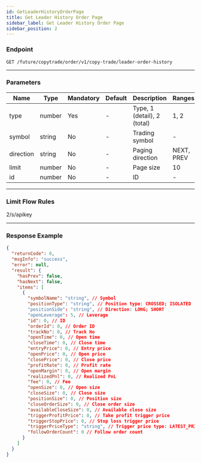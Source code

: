 ```yaml
---
id: GetLeaderHistoryOrderPage
title: Get Leader History Order Page
sidebar_label: Get Leader History Order Page
sidebar_position: 2
---
```


### Endpoint

`GET /future/copytrade/order/v1/copy-trade/leader-order-history`

---

### Parameters

| Name | Type | Mandatory | Default | Description | Ranges |
| --- | --- | --- | --- | --- | --- |
| type | number | Yes | - | Type, 1 (detail), 2 (total) | 1, 2 |
| symbol | string | No | - | Trading symbol | - |
| direction | string | No | - | Paging direction | NEXT, PREV |
| limit | number | No | - | Page size | 10 |
| id | number | No | - | ID | - |

---

### Limit Flow Rules

2/s/apikey

---

### Response Example

```json
{
  "returnCode": 0,
  "msgInfo": "success",
  "error": null,
  "result": {
    "hasPrev": false,
    "hasNext": false,
    "items": [
      {
        "symbolName": "string", // Symbol
        "positionType": "string", // Position type: CROSSED; ISOLATED
        "positionSide": "string", // Direction: LONG; SHORT
        "openLeverage": 5, // Leverage
        "id": 0, // ID
        "orderId": 0, // Order ID
        "trackNo": 0, // Track No
        "openTime": 0, // Open time
        "closeTime": 0, // Close time
        "entryPrice": 0, // Entry price
        "openPrice": 0, // Open price
        "closePrice": 0, // Close price
        "profitRate": 0, // Profit rate
        "openMargin": 0, // Open margin
        "realizedPnl": 0, // Realized PnL
        "fee": 0, // Fee
        "openSize": 0, // Open size
        "closeSize": 0, // Close size
        "positionSize": 0, // Position size
        "closeOrderSize": 0, // Close order size
        "availableCloseSize": 0, // Available close size
        "triggerProfitPrice": 0, // Take profit trigger price
        "triggerStopPrice": 0, // Stop loss trigger price
        "triggerPriceType": "string", // Trigger price type: LATEST_PRICE, MARK_PRICE
        "followOrderCount": 0 // Follow order count
      }
    ]
  }
}
```
